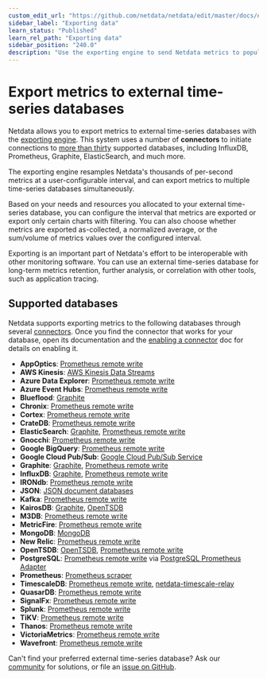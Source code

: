 ```yaml
---
custom_edit_url: "https://github.com/netdata/netdata/edit/master/docs/export/external-databases.md"
sidebar_label: "Exporting data"
learn_status: "Published"
learn_rel_path: "Exporting data"
sidebar_position: "240.0"
description: "Use the exporting engine to send Netdata metrics to popular external time series databases for long-term storage or further analysis."
---
```



# Export metrics to external time-series databases

Netdata allows you to export metrics to external time-series databases with the [exporting
engine](/docs/exporting-data/exporting-reference). This system uses a number of **connectors** to initiate connections to [more than
thirty](#supported-databases) supported databases, including InfluxDB, Prometheus, Graphite, ElasticSearch, and much
more. 

The exporting engine resamples Netdata's thousands of per-second metrics at a user-configurable interval, and can export
metrics to multiple time-series databases simultaneously.

Based on your needs and resources you allocated to your external time-series database, you can configure the interval
that metrics are exported or export only certain charts with filtering. You can also choose whether metrics are exported
as-collected, a normalized average, or the sum/volume of metrics values over the configured interval.

Exporting is an important part of Netdata's effort to be interoperable
with other monitoring software. You can use an external time-series database for long-term metrics retention, further
analysis, or correlation with other tools, such as application tracing.

## Supported databases

Netdata supports exporting metrics to the following databases through several
[connectors](/docs/exporting-data/exporting-reference#features). Once you find the connector that works for your database, open its
documentation and the [enabling a connector](/docs/exporting-data/enable-an-exporting-connector) doc for details on enabling it.

-   **AppOptics**: [Prometheus remote write](/docs/exporting-data/prometheus/prometheus-remote-write)
-   **AWS Kinesis**: [AWS Kinesis Data Streams](/docs/exporting-data/aws-kinesis-data-streams)
-   **Azure Data Explorer**: [Prometheus remote write](/docs/exporting-data/prometheus/prometheus-remote-write)
-   **Azure Event Hubs**: [Prometheus remote write](/docs/exporting-data/prometheus/prometheus-remote-write)
-   **Blueflood**: [Graphite](/docs/exporting-data/graphite)
-   **Chronix**: [Prometheus remote write](/docs/exporting-data/prometheus/prometheus-remote-write)
-   **Cortex**: [Prometheus remote write](/docs/exporting-data/prometheus/prometheus-remote-write)
-   **CrateDB**: [Prometheus remote write](/docs/exporting-data/prometheus/prometheus-remote-write)
-   **ElasticSearch**: [Graphite](/docs/exporting-data/graphite), [Prometheus remote
    write](/docs/exporting-data/prometheus/prometheus-remote-write)
-   **Gnocchi**: [Prometheus remote write](/docs/exporting-data/prometheus/prometheus-remote-write)
-   **Google BigQuery**: [Prometheus remote write](/docs/exporting-data/prometheus/prometheus-remote-write)
-   **Google Cloud Pub/Sub**: [Google Cloud Pub/Sub Service](/docs/exporting-data/google-cloud-pub-sub-service)
-   **Graphite**: [Graphite](/docs/exporting-data/graphite), [Prometheus remote
    write](/docs/exporting-data/prometheus/prometheus-remote-write)
-   **InfluxDB**: [Graphite](/docs/exporting-data/graphite), [Prometheus remote
    write](/docs/exporting-data/prometheus/prometheus-remote-write)
-   **IRONdb**: [Prometheus remote write](/docs/exporting-data/prometheus/prometheus-remote-write)
-   **JSON**: [JSON document databases](/docs/exporting-data/json-document-databases)
-   **Kafka**: [Prometheus remote write](/docs/exporting-data/prometheus/prometheus-remote-write)
-   **KairosDB**: [Graphite](/docs/exporting-data/graphite), [OpenTSDB](/docs/exporting-data/opentsdb)
-   **M3DB**: [Prometheus remote write](/docs/exporting-data/prometheus/prometheus-remote-write)
-   **MetricFire**: [Prometheus remote write](/docs/exporting-data/prometheus/prometheus-remote-write)
-   **MongoDB**: [MongoDB](/docs/exporting-data/mongodb)
-   **New Relic**: [Prometheus remote write](/docs/exporting-data/prometheus/prometheus-remote-write)
-   **OpenTSDB**: [OpenTSDB](/docs/exporting-data/opentsdb), [Prometheus remote
    write](/docs/exporting-data/prometheus/prometheus-remote-write)
-   **PostgreSQL**: [Prometheus remote write](/docs/exporting-data/prometheus/prometheus-remote-write)
    via [PostgreSQL Prometheus Adapter](https://github.com/CrunchyData/postgresql-prometheus-adapter)
-   **Prometheus**: [Prometheus scraper](/docs/exporting-data/prometheus)
-   **TimescaleDB**: [Prometheus remote write](/docs/exporting-data/prometheus/prometheus-remote-write),
    [netdata-timescale-relay](/docs/exporting-data/timescaledb)
-   **QuasarDB**: [Prometheus remote write](/docs/exporting-data/prometheus/prometheus-remote-write)
-   **SignalFx**: [Prometheus remote write](/docs/exporting-data/prometheus/prometheus-remote-write)
-   **Splunk**: [Prometheus remote write](/docs/exporting-data/prometheus/prometheus-remote-write)
-   **TiKV**: [Prometheus remote write](/docs/exporting-data/prometheus/prometheus-remote-write)
-   **Thanos**: [Prometheus remote write](/docs/exporting-data/prometheus/prometheus-remote-write)
-   **VictoriaMetrics**: [Prometheus remote write](/docs/exporting-data/prometheus/prometheus-remote-write)
-   **Wavefront**: [Prometheus remote write](/docs/exporting-data/prometheus/prometheus-remote-write)

Can't find your preferred external time-series database? Ask our [community](https://community.netdata.cloud/) for
solutions, or file an [issue on
GitHub](https://github.com/netdata/netdata/issues/new?assignees=&labels=bug%2Cneeds+triage&template=BUG_REPORT.yml).
